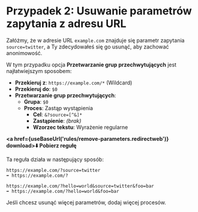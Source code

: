 
# Przypadek 2: Usuwanie parametrów zapytania z adresu URL

Załóżmy, że w adresie URL `example.com` znajduje się parametr zapytania `source=twitter`, a Ty zdecydowałeś się go usunąć, aby zachować anonimowość.

W tym przypadku opcja **Przetwarzanie grup przechwytujących** jest najłatwiejszym sposobem:

* **Przekieruj z**: `https://example.com/*` (Wildcard)
* **Przekieruj do**: `$0`
* **Przetwarzanie grup przechwytujących**:
    * **Grupa**: `$0`
    * **Proces**: Zastąp wystąpienia
        * **Cel**: `&?source=[^&]*`
        * **Zastąpienie**: *(brak)*
        * **Wzorzec tekstu**: Wyrażenie regularne

**<a href={useBaseUrl('rules/remove-parameters.redirectweb')} download>⬇️ Pobierz regułę</a>**

Ta reguła działa w następujący sposób:

```
https://example.com/?source=twitter
➡️ https://example.com/?
```

```
https://example.com/?hello=world&source=twitter&foo=bar
➡️ https://example.com/?hello=world&foo=bar
```

Jeśli chcesz usunąć więcej parametrów, dodaj więcej procesów.
